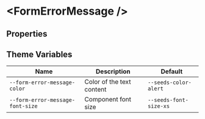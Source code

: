 
# &lt;FormErrorMessage /&gt;

## Properties

<ArgsTable of={FormErrorMessage} />

## Theme Variables

| Name                             | Description               | Default                                                    |
| -------------------------------- | ------------------------- | ---------------------------------------------------------- |
| `--form-error-message-color`     | Color of the text content | `--seeds-color-alert` <Swatch color="bloom-color-alert" /> |
| `--form-error-message-font-size` | Component font size       | `--seeds-font-size-xs`                                     |
